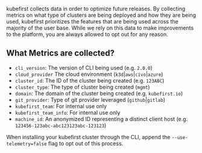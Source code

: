 kubefirst collects data in order to optimize future releases. By collecting metrics on what type of clusters are being deployed and how they are being used, kubefirst prioritizes the features that are being used across the majority of the user base. While we rely on this data to make improvements to the platform, you are always allowed to opt out for any reason.

## What Metrics are collected?

- `cli_version`:          The version of CLI being used (e.g. `2.0.0`)
- `cloud_provider`        The cloud environment (`k3d`|`aws`|`civo`|`azure`)
- `cluster_id`:           The ID of the cluster being created (e.g. `123ABC`)
- `cluster_type`:         The type of cluster being created (`mgmt`)
- `domain`:               The domain of the cluster being created (e.g. `kubefirst.io`)
- `git_provider`:         Type of git provider leveraged (`github`|`gitlab`)
- `kubefirst_team`:       For internal use only
- `kubefirst_team_info`:  For internal use only
- `machine_id`:           An anonymized ID representing a distinct client host (e.g. `123456-123abc-abc123123abc-123123`)

When installing your kubefirst cluster through the CLI, append the `--use-telemetry=false` flag to opt out of this process.
